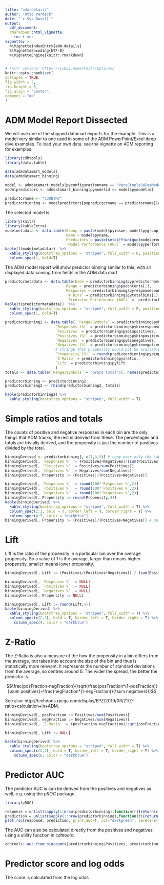 ```yaml
---
title: "adm-details"
author: "Otto Perdeck"
date: "`r Sys.Date()`"
output: 
  pdf_document:
  rmarkdown::html_vignette: 
    toc : yes
vignette: >
  %\VignetteIndexEntry{adm-details}
  %\VignetteEncoding{UTF-8}
  %\VignetteEngine{knitr::rmarkdown}
---
```

  
```r
# knitr options: https://yihui.name/knitr/options/
knitr::opts_chunk$set(
collapse = TRUE,
fig.width = 7,
fig.height = 5,
fig.align = "center",
comment = "#>"
)
```

# ADM Model Report Dissected

We will use one of the shipped datamart exports for the example. This is a model very similar to one used in some of the ADM PowerPoint/Excel deep dive examples. To load your own data, see the vignette on ADM reporting for examples.

```r
library(cdhtools)
library(data.table)

data(admdatamart_models)
data(admdatamart_binning)

model <- admdatamart_models[pyconfigurationname == "VerySimpleSalesModel" & pyname == "PSDISCOUNT10"][pysnapshottime == max(pysnapshottime)]
modelpredictors <- admdatamart_binning[pymodelid == model$pymodelid]
                                       
predictorname <- "COUNTRY"
predictorbinning <- modelpredictors[pypredictorname == predictorname][order(pybinindex)]
```

The selected model is:

```r
library(knitr)
library(kableExtra)
modelmetadata <- data.table(Group = paste(model$pyissue, model$pygroup, sep="/"),
                            Name = model$pyname,
                            Predictors = paste(setdiff(unique(modelpredictors$pypredictorname),"Classifier"), collapse = ","),
                            `Model Performance (AUC)` = model$pyperformance*100)
kable(t(modelmetadata))  %>%
  kable_styling(bootstrap_options = "striped", full_width = F, position = "left") %>%
  column_spec(1, bold=T)
```

The ADM model report will show predictor binning similar to this, with all displayed data coming from fields in the ADM data mart:

```r
predictormetadata <- data.table(Name = predictorbinning$pypredictorname[1],
                            Range = predictorbinning$pycontents[1],
                            Responses = predictorbinning$pyresponsecount[1],
                            `# Bins` = predictorbinning$pytotalbins[1],
                            `Predictor Performance (AUC)` =  predictorbinning$pyperformance[1]*100)
kable(t(predictormetadata))  %>%
  kable_styling(bootstrap_options = "striped", full_width = F, position = "left") %>%
  column_spec(1, bold=T)
```

```r
predictorbinning2 <- data.table( `Range/Symbols` = predictorbinning$pybinsymbol,
                       `Responses (%)` = predictorbinning$pybinresponsecountpercentage,
                       `Positives` = predictorbinning$pybinpositives,
                       `Positives (%)` = predictorbinning$pybinpositivespercentage,
                       `Negatives` = predictorbinning$pybinnegatives,
                       `Negatives (%)` = predictorbinning$pybinnegativespercentage,
                       # strange that propensity would not be available
                       `Propensity (%)` = round(predictorbinning$pybinpositives/(predictorbinning$pybinresponsecount), digits = 4),
                       `Z-Ratio` = predictorbinning$pyzratio,
                       `Lift` = predictorbinning$pylift
                       )
totals <- data.table(`Range/Symbols` = "Grand Total")[, names(predictorbinning2)[2:9] := c(lapply(predictorbinning2[, 2:6], sum), as.numeric(predictorbinning$pypositives[1])/predictorbinning$pyresponsecount[1], 0.0, 1.0)]

predictorbinning <- predictorbinning2
predictorbinning2 <- rbind(predictorbinning2, totals)

kable(predictorbinning2) %>%
  kable_styling(bootstrap_options = "striped", full_width = T)
```

# Simple ratios and totals

The counts of positive and negative responses in each bin are the only things that ADM tracks, the rest is derived from these. The percentages and totals are trivially derived, and the propensity is just the number of positives divided by the total.

```r
binningDerived <- predictorbinning[, c(1,3,5)] # copy over only the labels, pos and neg counts
binningDerived[, `Responses %` := (Positives+Negatives)/(sum(Positives)+sum(Negatives))]
binningDerived[, `Positives %` := Positives/sum(Positives)]
binningDerived[, `Negatives %` := Negatives/sum(Negatives)]
binningDerived[, Propensity := (Positives)/(Positives+Negatives)]
```

```r
binningDerived[, `Responses %` := round(100*`Responses %`,2)]
binningDerived[, `Positives %` := round(100*`Positives %`,2)]
binningDerived[, `Negatives %` := round(100*`Negatives %`,2)]
binningDerived[, Propensity := round(Propensity,4)]
kable(binningDerived) %>%
  kable_styling(bootstrap_options = "striped", full_width = T) %>%
  column_spec(2:3, bold = T, border_left = T, border_right = T) %>%
  column_spec(4:7, color = "darkblue") 
binningDerived[, Propensity := (Positives)/(Positives+Negatives)] # put back as we changed it for display purposes
```

# Lift

Lift is the ratio of the propensity in a particular bin over the average propensity. So a value of 1 is the average, larger than means higher propensity, smaller means lower propensity.

```r
binningDerived[, Lift := (Positives/(Positives+Negatives)) / (sum(Positives)/sum(Positives+Negatives))]
```

```r
binningDerived[, `Responses %` := NULL]
binningDerived[, `Positives %` := NULL]
binningDerived[, `Negatives %` := NULL]
binningDerived[, Propensity := NULL]

binningDerived[, Lift := round(Lift,4)]
kable(binningDerived) %>%
  kable_styling(bootstrap_options = "striped", full_width = T) %>%
  column_spec(c(2,3), bold = T, border_left = T, border_right = T) %>%
    column_spec(4, color = "darkblue") 
```

# Z-Ratio

The Z-Ratio is also a measure of the how the propensity in a bin differs from the average, but takes into account the size of the bin and thus is statistically more relevant. It represents the number of standard deviations from the average, so centres around 0. The wider the spread, the better the predictor is.

$$\frac{posFraction-negFraction}{\sqrt(\frac{posFraction*(1-posFraction)}{\sum positives}+\frac{negFraction*(1-negFraction)}{\sum negatives})}$$ 

See also: http://techdocs.rpega.com/display/EPZ/2019/06/21/Z-ratio+calculation+in+ADM.

```r
binningDerived[, posFraction := Positives/sum(Positives)]
binningDerived[, negFraction := Negatives/sum(Negatives)]
binningDerived[, `Z-Ratio` := (posFraction-negFraction)/sqrt(posFraction*(1-posFraction)/sum(Positives) + negFraction*(1-negFraction)/sum(Negatives))]
```

```r
binningDerived[, Lift := NULL]

kable(binningDerived) %>%
  kable_styling(bootstrap_options = "striped", full_width = T) %>%
  column_spec(c(2,3), bold = T, border_left = T, border_right = T) %>%
    column_spec(6, color = "darkblue") 
```

# Predictor AUC

The predictor AUC is can be derived from the positives and negatives as well, e.g. using the *pROC* package.

```r
library(pROC)

response = unlist(sapply(1:nrow(predictorbinning),function(r){return(c(rep(T, predictorbinning$Positives[r]), rep(F, predictorbinning$Negatives[r])))}))
prediction = unlist(sapply(1:nrow(predictorbinning),function(r){return(rep(predictorbinning$`Propensity (%)`[r], predictorbinning$Positives[r]+predictorbinning$Negatives[r]))}))
plot.roc(response, prediction, print.auc=T, col="darkgreen", levels=c(T,F), direction=">")
```

The AUC can also be calculated directly from the positives and negatives using a utility function in *cdhtools*:

```r
cdhtools::auc_from_bincounts(predictorbinning$Positives, predictorbinning$Negatives)
```

# Predictor score and log odds

The score is calculated from the log odds





